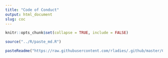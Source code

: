 ```yaml
---
title: "Code of Conduct"
output: html_document
slug: coc
---
```


```r
knitr::opts_chunk$set(collapse = TRUE, include = FALSE)

source("../R/paste_md.R")
```

```r
pasteReadme("https://raw.githubusercontent.com/rladies/.github/master/CODE_OF_CONDUCT.md")
```
